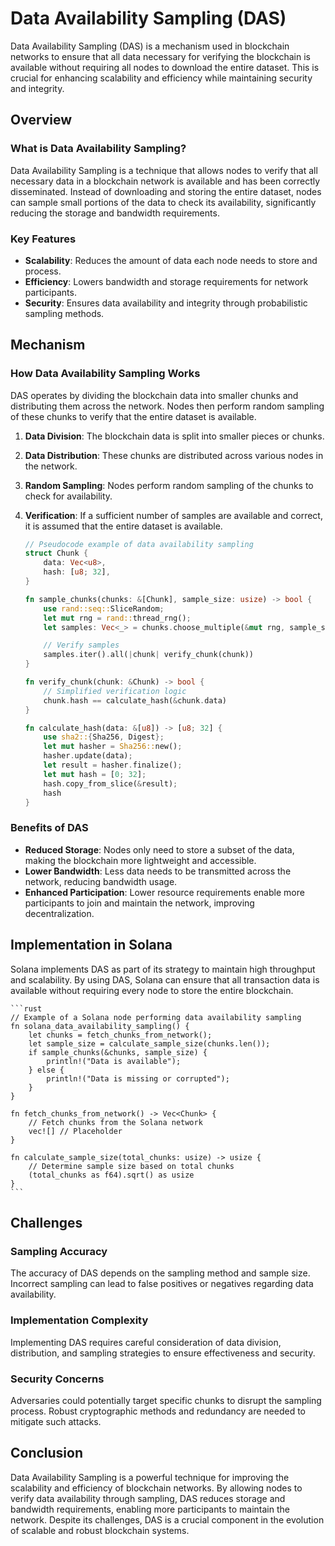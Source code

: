 # Data Availability Sampling (DAS)

Data Availability Sampling (DAS) is a mechanism used in blockchain networks to ensure that all data necessary for verifying the blockchain is available without requiring all nodes to download the entire dataset. This is crucial for enhancing scalability and efficiency while maintaining security and integrity.

## Overview

### What is Data Availability Sampling?

Data Availability Sampling is a technique that allows nodes to verify that all necessary data in a blockchain network is available and has been correctly disseminated. Instead of downloading and storing the entire dataset, nodes can sample small portions of the data to check its availability, significantly reducing the storage and bandwidth requirements.

### Key Features

- **Scalability**: Reduces the amount of data each node needs to store and process.
- **Efficiency**: Lowers bandwidth and storage requirements for network participants.
- **Security**: Ensures data availability and integrity through probabilistic sampling methods.

## Mechanism

### How Data Availability Sampling Works

DAS operates by dividing the blockchain data into smaller chunks and distributing them across the network. Nodes then perform random sampling of these chunks to verify that the entire dataset is available.

1. **Data Division**: The blockchain data is split into smaller pieces or chunks.
2. **Data Distribution**: These chunks are distributed across various nodes in the network.
3. **Random Sampling**: Nodes perform random sampling of the chunks to check for availability.
4. **Verification**: If a sufficient number of samples are available and correct, it is assumed that the entire dataset is available.

    ```rust
    // Pseudocode example of data availability sampling
    struct Chunk {
        data: Vec<u8>,
        hash: [u8; 32],
    }

    fn sample_chunks(chunks: &[Chunk], sample_size: usize) -> bool {
        use rand::seq::SliceRandom;
        let mut rng = rand::thread_rng();
        let samples: Vec<_> = chunks.choose_multiple(&mut rng, sample_size).collect();

        // Verify samples
        samples.iter().all(|chunk| verify_chunk(chunk))
    }

    fn verify_chunk(chunk: &Chunk) -> bool {
        // Simplified verification logic
        chunk.hash == calculate_hash(&chunk.data)
    }

    fn calculate_hash(data: &[u8]) -> [u8; 32] {
        use sha2::{Sha256, Digest};
        let mut hasher = Sha256::new();
        hasher.update(data);
        let result = hasher.finalize();
        let mut hash = [0; 32];
        hash.copy_from_slice(&result);
        hash
    }
    ```

### Benefits of DAS

- **Reduced Storage**: Nodes only need to store a subset of the data, making the blockchain more lightweight and accessible.
- **Lower Bandwidth**: Less data needs to be transmitted across the network, reducing bandwidth usage.
- **Enhanced Participation**: Lower resource requirements enable more participants to join and maintain the network, improving decentralization.

## Implementation in Solana

Solana implements DAS as part of its strategy to maintain high throughput and scalability. By using DAS, Solana can ensure that all transaction data is available without requiring every node to store the entire blockchain.

    ```rust
    // Example of a Solana node performing data availability sampling
    fn solana_data_availability_sampling() {
        let chunks = fetch_chunks_from_network();
        let sample_size = calculate_sample_size(chunks.len());
        if sample_chunks(&chunks, sample_size) {
            println!("Data is available");
        } else {
            println!("Data is missing or corrupted");
        }
    }

    fn fetch_chunks_from_network() -> Vec<Chunk> {
        // Fetch chunks from the Solana network
        vec![] // Placeholder
    }

    fn calculate_sample_size(total_chunks: usize) -> usize {
        // Determine sample size based on total chunks
        (total_chunks as f64).sqrt() as usize
    }
    ```

## Challenges

### Sampling Accuracy

The accuracy of DAS depends on the sampling method and sample size. Incorrect sampling can lead to false positives or negatives regarding data availability.

### Implementation Complexity

Implementing DAS requires careful consideration of data division, distribution, and sampling strategies to ensure effectiveness and security.

### Security Concerns

Adversaries could potentially target specific chunks to disrupt the sampling process. Robust cryptographic methods and redundancy are needed to mitigate such attacks.

## Conclusion

Data Availability Sampling is a powerful technique for improving the scalability and efficiency of blockchain networks. By allowing nodes to verify data availability through sampling, DAS reduces storage and bandwidth requirements, enabling more participants to maintain the network. Despite its challenges, DAS is a crucial component in the evolution of scalable and robust blockchain systems.
